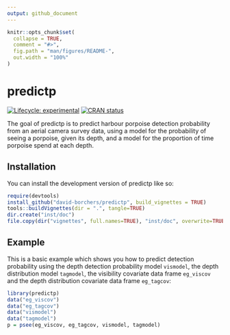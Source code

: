 ```yaml
---
output: github_document
---
```


<!-- README.md is generated from README.Rmd. Please edit that file -->

```r
knitr::opts_chunk$set(
  collapse = TRUE,
  comment = "#>",
  fig.path = "man/figures/README-",
  out.width = "100%"
)
```

# predictp

<!-- badges: start -->
[![Lifecycle: experimental](https://img.shields.io/badge/lifecycle-experimental-orange.svg)](https://lifecycle.r-lib.org/articles/stages.html#experimental)
[![CRAN status](https://www.r-pkg.org/badges/version/predictp)](https://CRAN.R-project.org/package=predictp)
<!-- badges: end -->

The goal of predictp is to predict harbour porpoise detection probability from an aerial camera survey data, using a model for the probability of seeing a porpoise, given its depth, and a model for the proportion of time porpoise spend at each depth.

## Installation

You can install the development version of predictp like so:

``` r
require(devtools)
install_github("david-borchers/predictp", build_vignettes = TRUE)
tools::buildVignettes(dir = ".", tangle=TRUE)
dir.create("inst/doc")
file.copy(dir("vignettes", full.names=TRUE), "inst/doc", overwrite=TRUE)
```

## Example

This is a basic example which shows you how to predict detection probability using the depth detection probability model `vismodel`, the depth distribution model `tagmodel`, the visibility covariate data frame `eg_viscov` and the depth distribution covariate data frame `eg_tagcov`:

```r
library(predictp)
data("eg_viscov")
data("eg_tagcov")
data("vismodel")
data("tagmodel")
p = psee(eg_viscov, eg_tagcov, vismodel, tagmodel)
```

